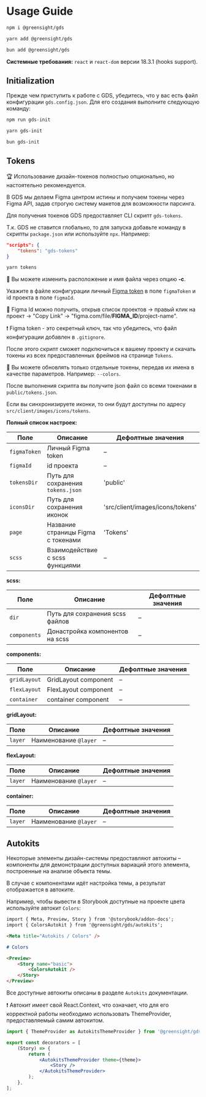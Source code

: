 
<Meta title="Intro / Usage Guide / Main" />

# Usage Guide

```bash
npm i @greensight/gds
```

```bash
yarn add @greensight/gds
```

```bash
bun add @greensight/gds
```

**Системные требования:** `react` и `react-dom` версии 18.3.1 (hooks support).

## Initialization

Прежде чем приступить к работе с GDS, убедитесь, что у вас есть файл конфигурации `gds.config.json`. Для его создания выполните следующую команду:

```bash
npm run gds-init
```

```bash
yarn gds-init
```

```bash
bun gds-init
```

## Tokens

🏆 Использование дизайн-токенов полностью опционально, но настоятельно рекомендуется.

В GDS мы делаем Figma центром истины и получаем токены через Figma API, задав строгую систему макетов для возможности парсинга.

Для получения токенов GDS предоставляет CLI скрипт `gds-tokens`.

Т.к. GDS не ставится глобально, то для запуска добавьте команду в скрипты `package.json` или используйте `npx`. Например:

```json
"scripts": {
    "tokens": "gds-tokens"
}
```

```bash
yarn tokens
```

💬 Вы можете изменить расположение и имя файла через опцию **-c**.

Укажите в файле конфигурации личный [Figma token](https://www.figma.com/developers/api#authentication) в поле `figmaToken` и id проекта в поле `figmaId`.

💬 Figma Id можно получить, открыв список проектов -> правый клик на проект -> "Copy Link" -> "figma.com/file/**FIGMA_ID**/project-name".

❗️ Figma token - это секретный ключ, так что убедитесь, что файл конфигурации добавлен в `.gitignore`.

После этого скрипт сможет подключиться к вашему проекту и скачать токены из всех предоставленных фреймов на странице `Tokens`.

💬 Вы можете обновлять только отдельные токены, передав их имена в качестве параметров. Например: `--colors`.

После выполнения скрипта вы получите json файл со всеми токенами в `public/tokens.json`.

Если вы синхронизируете иконки, то они будут доступны по адресу `src/client/images/icons/tokens`.

**Полный список настроек:**

| Поле         | Описание                           | Дефолтные значения               |
| ------------ | ---------------------------------- | -------------------------------- |
| `figmaToken` | Личный Figma token                 | –                                |
| `figmaId`    | id проекта                         | –                                |
| `tokensDir`  | Путь для сохранения `tokens.json`  | 'public'                         |
| `iconsDir`   | Путь для сохранения иконок         | 'src/client/images/icons/tokens' |
| `page`       | Название страницы Figma с токенами | 'Tokens'                         |
| `scss`       | Взаимодействие с scss функциями    | –                                |

**scss:**

| Поле         | Описание                        | Дефолтные значения |
| ------------ | ------------------------------- | ------------------ |
| `dir`        | Путь для сохранения scss файлов | –                  |
| `components` | Донастройка компонентов на scss | –                  |

**components:**

| Поле         | Описание             | Дефолтные значения |
| ------------ | -------------------- | ------------------ |
| `gridLayout` | GridLayout component | –                  |
| `flexLayout` | FlexLayout component | –                  |
| `container`  | container component  | –                  |

**gridLayout:**

| Поле    | Описание              | Дефолтные значения |
| ------- | --------------------- | ------------------ |
| `layer` | Наименование `@layer` | –                  |

**flexLayout:**

| Поле    | Описание              | Дефолтные значения |
| ------- | --------------------- | ------------------ |
| `layer` | Наименование `@layer` | –                  |

**container:**

| Поле    | Описание              | Дефолтные значения |
| ------- | --------------------- | ------------------ |
| `layer` | Наименование `@layer` | –                  |

## Autokits

Некоторые элементы дизайн-системы предоставляют автокиты – компоненты для демонстрации доступных вариаций этого элемента, построенные на анализе объекта темы.

В случае с компонентами идёт настройка темы, а результат отображается в автоките.

Например, чтобы вывести в Storybook доступные на проекте цвета используйте автокит `Colors`:

```md
import { Meta, Preview, Story } from '@storybook/addon-docs';
import { ColorsAutokit } from '@greensight/gds/autokits';

<Meta title="Autokits / Colors" />

# Colors

<Preview>
    <Story name="basic">
        <ColorsAutokit />
    </Story>
</Preview>
```

Все доступные автокиты описаны в разделе `Autokits` документации.

❗️ Автокит имеет свой React.Context, что означает, что для его корректной работы необходимо использовать ThemeProvider, предоставляемый самим автокитом.

```jsx
import { ThemeProvider as AutokitsThemeProvider } from '@greensight/gds/autokits';

export const decorators = [
    (Story) => {
        return (
            <AutokitsThemeProvider theme={theme}>
                <Story />
            </AutokitsThemeProvider>
        );
    },
];
```
